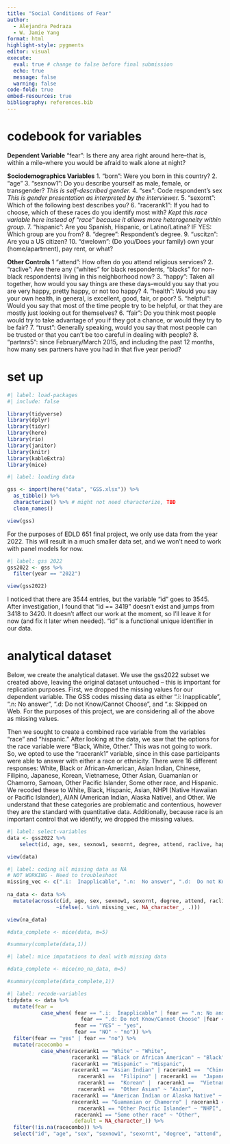 ```yaml
---
title: "Social Conditions of Fear"
author:
  - Alejandra Pedraza
  - W. Jamie Yang
format: html
highlight-style: pygments
editor: visual
execute:
  eval: true # change to false before final submission
  echo: true
  message: false
  warning: false
code-fold: true
embed-resources: true
bibliography: references.bib
---
```


# codebook for variables

**Dependent Variable** 
"fear": Is there any area right around here--that is, within a mile--where you would be afraid to walk alone at night?

**Sociodemographics Variables** 
1. "born": Were you born in this country? 
2. "age" 
3. "sexnow1": Do you describe yourself as male, female, or transgender? *This is self-described gender.* 
4. "sex": Code respondent's sex *This is gender presentation as interpreted by the interviewer.* 
5. "sexornt": Which of the following best describes you? 
6. "racerank1": If you had to choose, which of these races do you identify most with? *Kept this race variable here instead of "race" because it allows more heterogeneity within group.* 
7. "hispanic": Are you Spanish, Hispanic, or Latino/Latina? IF YES: Which group are you from? 
8. "degree": Respondent's degree. 
9. "uscitzn": Are you a US citizen? 
10. "dwelown": (Do you/Does your family) own your (home/apartment), pay rent, or what?

**Other Controls** 
1 "attend": How often do you attend religious services? 
2. "raclive": Are there any ("whites" for black respondents, "blacks" for non-black respondents) living in this neighborhood now? 
3. "happy": Taken all together, how would you say things are these days--would you say that you are very happy, pretty happy, or not too happy? 
4. "health": Would you say your own health, in general, is excellent, good, fair, or poor? 
5. "helpful": Would you say that most of the time people try to be helpful, or that they are mostly just looking out for themselves? 
6. "fair": Do you think most people would try to take advantage of you if they got a chance, or would they try to be fair? 
7. "trust": Generally speaking, would you say that most people can be trusted or that you can't be too careful in dealing with people? 
8. "partnrs5": since February/March 2015, and including the past 12 months, how many sex partners have you had in that five year period?

# set up

```r
#| label: load-packages
#| include: false

library(tidyverse)
library(dplyr)
library(tidyr)
library(here)
library(rio)
library(janitor)
library(knitr)
library(kableExtra)
library(mice)
```

```r
#| label: loading data 

gss <- import(here("data", "GSS.xlsx")) %>%
  as_tibble() %>% 
  characterize() %>% # might not need characterize, TBD
  clean_names()

view(gss)
```

For the purposes of EDLD 651 final project, we only use data from the year 2022. This will result in a much smaller data set, and we won't need to work with panel models for now.

```r
#| label: gss 2022
gss2022 <- gss %>% 
  filter(year == "2022") 

view(gss2022)
```

I noticed that there are 3544 entries, but the variable "id" goes to 3545. After investigation, I found that "id == 3419" doesn't exist and jumps from 3418 to 3420. It doesn't affect our work at the moment, so I'll leave it for now (and fix it later when needed). "id" is a functional unique identifier in our data.

# analytical dataset

Below, we create the analytical dataset. We use the gss2022 subset we created above, leaving the original dataset untouched -- this is important for replication purposes. First, we dropped the missing values for our dependent variable. The GSS codes missing data as either ".i: Inapplicable", ".n: No answer", ".d: Do not Know/Cannot Choose", and ".s: Skipped on Web. For the purposes of this project, we are considering all of the above as missing values.

Then we sought to create a combined race variable from the variables "race" and "hispanic." After looking at the data, we saw that the options for the race variable were "Black, White, Other." This was not going to work. So, we opted to use the "racerank1" variable, since in this case participants were able to answer with either a race or ethnicity. There were 16 different responses: White, Black or African-American, Asian Indian, Chinese, Filipino, Japanese, Korean, Vietnamese, Other Asian, Guamanian or Chamorro, Samoan, Other Pacific Islander, Some other race, and Hispanic. We recoded these to White, Black, Hispanic, Asian, NHPI (Native Hawaiian or Pacific Islander), AIAN (American Indian, Alaska Native), and Other. We understand that these categories are problematic and contentious, however they are the standard with quantitative data. Additionally, because race is an important control that we identify, we dropped the missing values.

```r
#| label: select-variables
data <- gss2022 %>% 
    select(id, age, sex, sexnow1, sexornt, degree, attend, raclive, happy, health, helpful, fair, trust, fear, partnrs5, racerank1, uscitzn, dwelown) 

view(data)
```

```r
#| label: coding all missing data as NA 
# NOT WORKING - Need to troubleshoot
missing_vec <- c(".i:  Inapplicable", ".n:  No answer", ".d:  Do not Know/Cannot Choose", ".s:  Skipped on Web")
	
na_data <- data %>% 
  mutate(across(c(id, age, sex, sexnow1, sexornt, degree, attend, raclive, happy, health, helpful, fair, trust, fear, partnrs5, racerank1, uscitzn, dwelown), 
                ~ifelse(. %in% missing_vec, NA_character_, .)))

view(na_data)

#data_complete <- mice(data, m=5)

#summary(complete(data,1))

```

```r
#| label: mice imputations to deal with missing data

#data_complete <- mice(no_na_data, m=5)

#summary(complete(data_complete,1))
```

```r
#| label: recode-variables
tidydata <- data %>% 
  mutate(fear = 
           case_when( fear == ".i:  Inapplicable" | fear == ".n: No answer" | 
                        fear == ".d: Do not Know/Cannot Choose" |fear == ".s: Skipped on Web" ~ NA_character_, 
                      fear == "YES" ~ "yes", 
                      fear == "NO" ~ "no")) %>% 
  filter(fear == "yes" | fear == "no") %>% 
  mutate(racecombo = 
           case_when(racerank1 == "White" ~ "White",
                     racerank1 == "Black or African American" ~ "Black",
                     racerank1 == "Hispanic" ~ "Hispanic",
                     racerank1 == "Asian Indian" | racerank1 ==  "Chinese" |
                       racerank1 ==  "Filipino" | racerank1 ==  "Japanese" | 
                       racerank1 ==  "Korean" |  racerank1 ==  "Vietnamese" |
                       racerank1 ==  "Other Asian" ~ "Asian",
                     racerank1 == "American Indian or Alaska Native" ~ "AIAN",
                     racerank1 == "Guamanian or Chamorro" | racerank1 == "Samoan" |
                       racerank1 == "Other Pacific Islander" ~ "NHPI",
                      racerank1 == "Some other race" ~ "Other",
                     .default = NA_character_)) %>% 
  filter(!is.na(racecombo)) %>% 
  select("id", "age", "sex", "sexnow1", "sexornt", "degree", "attend", "raclive", "happy", "health", "helpful", "fair", "trust", "fear",  "partnrs5", "racecombo", "uscitzn", "dwelown")

```

